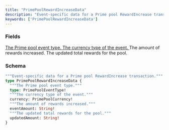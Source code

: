 ```yaml
---
title: "PrimePoolRewardIncreaseData"
description: "Event-specific data for a Prime pool RewardIncrease transaction."
keywords: ['PrimePoolRewardIncreaseData']
---
```


### Fields

<a href="/api-reference/types/primepooleventtype">
  <ResponseField name="type" type="PrimePoolEventType!" required>
    The Prime pool event type.
  </ResponseField>
</a>

<a href="/api-reference/types/primepoolcurrency">
  <ResponseField name="currency" type="PrimePoolCurrency!" required>
    The currency type of the event.
  </ResponseField>
</a>

<ResponseField name="eventAmount" type="String!" required>
  The amount of rewards increased.
</ResponseField>

<ResponseField name="updatedAmount" type="String!" required>
  The updated total rewards for the pool.
</ResponseField>

### Schema


```graphql 
"""Event-specific data for a Prime pool RewardIncrease transaction."""
type PrimePoolRewardIncreaseData {
  """The Prime pool event type."""
  type: PrimePoolEventType!
  """The currency type of the event."""
  currency: PrimePoolCurrency!
  """The amount of rewards increased."""
  eventAmount: String!
  """The updated total rewards for the pool."""
  updatedAmount: String!
}
```
